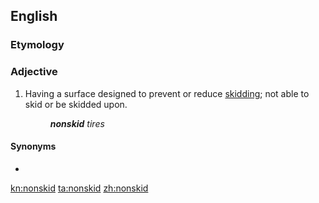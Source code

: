{{also|non-skid}}
==English==

===Etymology===
{{prefix|en|non|skid}}

===Adjective===
{{en-adj|-}}

# Having a surface designed to prevent or reduce [[skid]]ding; not able to skid or be skidded upon.
#: '''''nonskid''' tires''

====Synonyms====
* {{l|en|nonslip}}

[[kn:nonskid]]
[[ta:nonskid]]
[[zh:nonskid]]